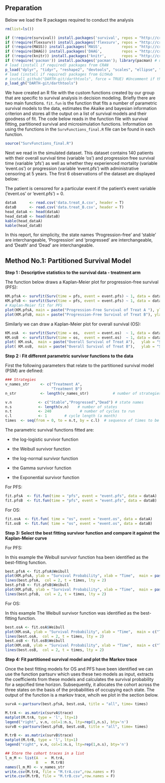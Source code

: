 

## Preparation

Below we load the R packages required to conduct the analysis 

```r
rm(list=ls())

if (!require(survival)) install.packages('survival', repos = "http://cran.us.r-project.org"); library(survival)
if (!require(flexsurv)) install.packages('flexsurv', repos = "http://cran.us.r-project.org"); library(flexsurv)
if (!require(MASS)) install.packages('MASS',         repos = "http://cran.us.r-project.org"); library(MASS)
if (!require(DAAG)) install.packages('DAAG',         repos = "http://cran.us.r-project.org"); library(DAAG)
if (!require(knitr)) install.packages('knitr',       repos = "http://cran.us.r-project.org"); library(knitr)
if (!require('pacman')) install.packages('pacman'); library(pacman) # use this package to conveniently install other packages
# load (install if required) packages from CRAN
p_load("dplyr", "tidyr", "reshape2", "devtools", "scales", "ellipse", "ggplot2", "lazyeval", "igraph", "truncnorm", "ggraph", "reshape2", "knitr", "stringr", "diagram", "dampack")                                               
# load (install if required) packages from GitHub
# install_github("DARTH-git/darthtools", force = TRUE) #Uncomment if there is a newer version
p_load_gh("DARTH-git/darthtools")

```

We have created an R file with the custom functions created by our group that are specific to survival analysis in decision modeling. Briefly there are two main functions. ` fit.fun` is the function that fits a number of parametric survival models to the data, estimates the Akaike and bayesian information criterion and stores all the output on a list of survival models and their goodness of fit. The code below reads in the function file with survival fitting, partitioned survival and microsimulation functions. Information on using the functions in the `SurvFunctions_final.R` file can be found in each function. 

```r
source("SurvFunctions_final.R")

```

Next we read in the simulated dataset. This dataset contains 140 patients with their overall survival time (variable 'os') and progression free survival time (variable 'pfs') as well as whether they experienced mortality  (variable 'event.os') or progression (variable 'event.pfs') with administrative censoring at 5 years. The first 6 observations of the dataset are displayed below:

The patient is censored for a particular event if the patient's event variable ('event.os' or 'event.pfs') = 0.

```r
dataA      <- read.csv('data.treat_A.csv', header = T)
dataB      <- read.csv('data.treat_B.csv', header = T)
head_dataA <- head(dataA)
head_dataB <- head(dataB)
kable(head_dataA)
kable(head_dataB)
```

In this report, for simplicity, the state names 'Progression-free' and 'stable' are interchangeable, 'Progression' and 'progressed' are interchangeable, and 'Death' and 'Dead' are interchangeable. 

## Method No.1: Partitioned Survival Model

**Step 1 : Descriptive statistics to the survival data - treatment arm** 

The function below draws a Kaplan-Meier plot for progression-free survival (PFS):

```r
KM.pfsA <- survfit(Surv(time = pfs, event = event.pfs) ~ 1, data = dataA)
KM.pfsB <- survfit(Surv(time = pfs, event = event.pfs) ~ 1, data = dataB)
# Kaplan-Meier fit for PFS
plot(KM.pfsA, main = paste("Progression-Free Survival of Treat A "), ylab = "Survival probability", xlab = "Years") # plot KM for PFS_A
plot(KM.pfsB, main = paste("Progression-Free Survival of Treat B"), ylab = "Survival probability", xlab = "Years") # plot KM for PFS_B

```
Similarly we can draw a Kaplan-Meier plot for overall survival (OS):


```r
KM.osA  <- survfit(Surv(time = os,  event = event.os)  ~ 1, data = dataA) #
KM.osB  <- survfit(Surv(time = os,  event = event.os)  ~ 1, data = dataB) #Kaplan-Meier fit for OS
plot( KM.osA,  main = paste("Overall Survival of Treat A"),   ylab = "Survival probability", xlab = "Years") # plot KM for OS
plot( KM.osB,  main = paste("Overall Survival of Treat B"),   ylab = "Survival probability", xlab = "Years") # plot KM for OS

```

**Step 2 : Fit different parametric survivor functions to the data**

First the following parameters that relate to the partitioned survival model (PSM) are defined:

```r

### Strategies 
v_names_str     <- c("Treatment A", 
                     "Treatment B")  
n_str           <- length(v_names_str)           # number of strategies

v.n            <- c("Stable","Progressed","Dead") # state names
n.s            <- length(v.n)    # number of states
n.t            <- 240             # number of cycles to run
c.l            <- 1        # cycle length (a month)
times  <- seq(from = 0, to = n.t, by = c.l)  # sequence of times to be considered in the model
```

The parametric survival functions fitted are:

- the log-logistic survivor function

- the Weibull survivor function

- the log-normal survivor function

- the Gamma survivor function

- the Exponential survivor function

For PFS:

```r
fit.pfsA  <- fit.fun(time = "pfs", event = "event.pfs", data = dataA) 
fit.pfsB  <- fit.fun(time = "pfs", event = "event.pfs", data = dataB) 

```

For OS:

```r
fit.osA  <- fit.fun( time = "os", event = "event.os", data = dataA)  
fit.osB  <- fit.fun( time = "os", event = "event.os", data = dataB)

```

**Step 3: Select the best fitting survivor function and compare it against the Kaplan-Meier curve**

For PFS:

In this example the Weibull survivor function hsa been identified as the best-fitting function.

```r
best.pfsA <- fit.pfsA$Weibull   
plot(KM.pfsA, ylab = "Survival Probability", xlab = "Time",  main = paste ("True vs Fitted PFS")) 
lines(best.pfsA,  col = 2, t = times, lty = 2)     
best.pfsB <- fit.pfsB$Weibull   
plot(KM.pfsB, ylab = "Survival Probability", xlab = "Time",  main = paste ("True vs Fitted PFS")) 
lines(best.pfsB,  col = 2, t = times, lty = 2)  

```

For OS:

In this example The Weibull survivor function was identified as the best-fitting function.

```r
best.osA <- fit.osA$Weibull 
plot(KM.osA, ylab = "Survival Probability", xlab = "Time",  main = c("True vs Fitted OS"))
lines(best.osA,  col = 2, t = times, lty = 2)    
best.osB <- fit.osB$Weibull 
plot(KM.osB, ylab = "Survival Probability", xlab = "Time",  main = c("True vs Fitted OS"))
lines(best.osB,  col = 2, t = times, lty = 2)   

```

**Step 4: Fit partitioned survival model and plot the Markov trace**

Once the best fitting models for OS and PFS have been identified we can use the function partsurv which uses these two models as input, extracts the coefficients from these models and calculates the survival probability for a sepcified time horizon. Subsequently, it allocates the cohort across the three states on the basis of the probabilities of occupying each state. The output of the function is a markov trace, whcih we plot in the section below.

```r
survA <-partsurv(best.pfsA, best.osA, title = "all", time= times)

M.trA <- as.matrix(survA$trace)                       
matplot(M.trA, type = 'l', lty=1)                      
legend("right", v.n, col=1:n.s, lty=rep(1,n.s), bty='n')
survB <-partsurv(best.pfsB, best.osB, title = "all", time= times)

M.trB <- as.matrix(survB$trace)                       
matplot(M.trB, type = 'l', lty=1)                      
legend("right", v.n, col=1:n.s, lty=rep(1,n.s), bty='n')

## Store the cohort traces in a list 
l_m_M <- list(A   =  M.trA,
              B   =  M.trB)
names(l_m_M) <- v_names_str
write.csv(M.trA, file = "M.trA.csv",row.names = F)
write.csv(M.trB, file = "M.trB.csv",row.names = F)

```


